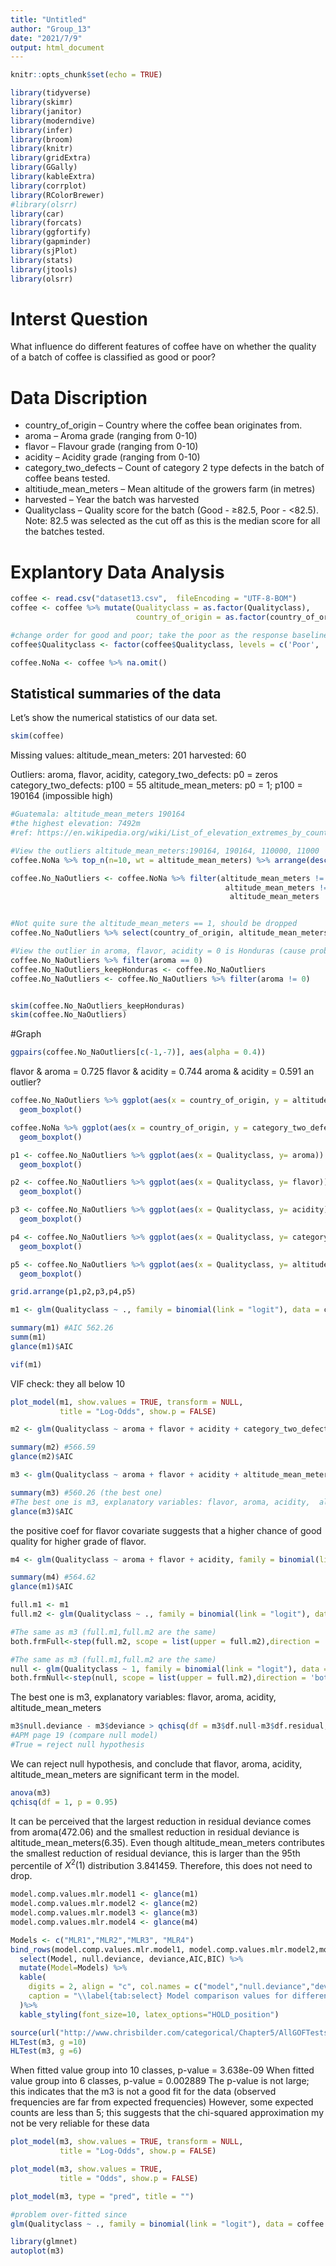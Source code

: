 ```yaml
---
title: "Untitled"
author: "Group_13"
date: "2021/7/9"
output: html_document
---
```


```r
knitr::opts_chunk$set(echo = TRUE)
```

```r
library(tidyverse)
library(skimr)
library(janitor)
library(moderndive)
library(infer)
library(broom)
library(knitr)
library(gridExtra)
library(GGally)
library(kableExtra)
library(corrplot)
library(RColorBrewer)
#library(olsrr)
library(car)
library(forcats)
library(ggfortify)
library(gapminder)
library(sjPlot)
library(stats)
library(jtools)
library(olsrr)
```

# Interst Question
What influence do different features of coffee have on whether the quality of a batch of coffee is classified as good or poor?

# Data Discription
* country_of_origin – Country where the coffee bean originates from.  
* aroma – Aroma grade (ranging from 0-10)  
* flavor – Flavour grade (ranging from 0-10)  
* acidity – Acidity grade (ranging from 0-10)  
* category_two_defects – Count of category 2 type defects in the batch of coffee beans tested.  
* altitiude_mean_meters – Mean altitude of the growers farm (in metres)  
* harvested – Year the batch was harvested  
* Qualityclass – Quality score for the batch (Good - ≥82.5, Poor - <82.5). Note: 82.5 was selected as the cut off as this is the median score for all the batches tested.  

# Explantory Data Analysis

```r
coffee <- read.csv("dataset13.csv",  fileEncoding = "UTF-8-BOM")
coffee <- coffee %>% mutate(Qualityclass = as.factor(Qualityclass), 
                            country_of_origin = as.factor(country_of_origin))

#change order for good and poor; take the poor as the response baseline
coffee$Qualityclass <- factor(coffee$Qualityclass, levels = c('Poor', 'Good'))

coffee.NoNa <- coffee %>% na.omit()
```

## Statistical summaries of the data

Let's show the numerical statistics of our data set.

```r
skim(coffee)
```
Missing values:
altitude_mean_meters: 201
harvested:             60

Outliers:
aroma, flavor, acidity, category_two_defects: p0 = zeros
category_two_defects:         p100 = 55
altitude_mean_meters: p0 = 1; p100 = 190164 (impossible high)


```r
#Guatemala: altitude_mean_meters 190164
#the highest elevation: 7492m 
#ref: https://en.wikipedia.org/wiki/List_of_elevation_extremes_by_country

#View the outliers altitude_mean_meters:190164, 190164, 110000, 11000
coffee.NoNa %>% top_n(n=10, wt = altitude_mean_meters) %>% arrange(desc(altitude_mean_meters))

coffee.No_NaOutliers <- coffee.NoNa %>% filter(altitude_mean_meters != 190164 & 
                                                altitude_mean_meters != 110000 &
                                                 altitude_mean_meters != 11000)


#Not quite sure the altitude_mean_meters == 1, should be dropped
coffee.No_NaOutliers %>% select(country_of_origin, altitude_mean_meters) %>% arrange(altitude_mean_meters)

#View the outlier in aroma, flavor, acidity = 0 is Honduras (cause problem in logistic)
coffee.No_NaOutliers %>% filter(aroma == 0)
coffee.No_NaOutliers_keepHonduras <- coffee.No_NaOutliers
coffee.No_NaOutliers <- coffee.No_NaOutliers %>% filter(aroma != 0)


skim(coffee.No_NaOutliers_keepHonduras)
skim(coffee.No_NaOutliers)

```

#Graph

```r
ggpairs(coffee.No_NaOutliers[c(-1,-7)], aes(alpha = 0.4))
```
flavor & aroma   = 0.725
flavor & acidity = 0.744
aroma  & acidity = 0.591
an outlier?

```r
coffee.No_NaOutliers %>% ggplot(aes(x = country_of_origin, y = altitude_mean_meters))+
  geom_boxplot()

coffee.NoNa %>% ggplot(aes(x = country_of_origin, y = category_two_defects))+
  geom_boxplot()
```

```r
p1 <- coffee.No_NaOutliers %>% ggplot(aes(x = Qualityclass, y= aroma)) + 
  geom_boxplot()

p2 <- coffee.No_NaOutliers %>% ggplot(aes(x = Qualityclass, y= flavor)) + 
  geom_boxplot()

p3 <- coffee.No_NaOutliers %>% ggplot(aes(x = Qualityclass, y= acidity)) + 
  geom_boxplot()

p4 <- coffee.No_NaOutliers %>% ggplot(aes(x = Qualityclass, y= category_two_defects)) + 
  geom_boxplot()

p5 <- coffee.No_NaOutliers %>% ggplot(aes(x = Qualityclass, y= altitude_mean_meters)) + 
  geom_boxplot()

grid.arrange(p1,p2,p3,p4,p5)
```


```r
m1 <- glm(Qualityclass ~ ., family = binomial(link = "logit"), data = coffee.No_NaOutliers[,c(-1, -7)]) #no years & country

summary(m1) #AIC 562.26
summ(m1)
glance(m1)$AIC
```

```r
vif(m1)
```
VIF check: they all below 10


```r
plot_model(m1, show.values = TRUE, transform = NULL,
           title = "Log-Odds", show.p = FALSE)
```

```r
m2 <- glm(Qualityclass ~ aroma + flavor + acidity + category_two_defects, family = binomial(link = "logit"), data = coffee.No_NaOutliers[,c(-1, -7)]) #no years & country

summary(m2) #566.59
glance(m2)$AIC
```

```r
m3 <- glm(Qualityclass ~ aroma + flavor + acidity + altitude_mean_meters, family = binomial(link = "logit"), data = coffee.No_NaOutliers[,c(-1, -7)]) #no years & country

summary(m3) #560.26 (the best one)
#The best one is m3, explanatory variables: flavor, aroma, acidity,  altitude_mean_meters
glance(m3)$AIC
```
the positive coef for flavor covariate suggests that a higher chance of good quality for higher grade of flavor.


```r
m4 <- glm(Qualityclass ~ aroma + flavor + acidity, family = binomial(link = "logit"), data = coffee.No_NaOutliers[,c(-1, -7)]) #no years & country

summary(m4) #564.62
glance(m1)$AIC
```

```r
full.m1 <- m1
full.m2 <- glm(Qualityclass ~ ., family = binomial(link = "logit"), data = coffee.No_NaOutliers[,c(-1)]) #include harvested(year) as explanatory variable

#The same as m3 (full.m1,full.m2 are the same)
both.frmFull<-step(full.m2, scope = list(upper = full.m2),direction = 'both') 

#The same as m3 (full.m1,full.m2 are the same)
null <- glm(Qualityclass ~ 1, family = binomial(link = "logit"), data = coffee.No_NaOutliers[,c(-1)])
both.frmNull<-step(null, scope = list(upper = full.m2),direction = 'both') 
```
The best one is m3, explanatory variables: flavor, aroma, acidity,  altitude_mean_meters

```r
m3$null.deviance - m3$deviance > qchisq(df = m3$df.null-m3$df.residual, 0.95)
#APM page 19 (compare null model)
#True = reject null hypothesis
```
We can reject null hypothesis, and conclude that flavor, aroma, acidity, altitude_mean_meters are significant term in the model.

```r
anova(m3)
qchisq(df = 1, p = 0.95)
```
It can be perceived that the largest reduction in residual deviance comes from aroma(472.06) and the smallest reduction in residual deviance is altitude_mean_meters(6.35). Even though altitude_mean_meters contributes the smallest reduction of residual deviance, this is larger than the 95th percentile of $X^2(1)$ distribution 3.841459. Therefore, this does not need to drop.

```r
model.comp.values.mlr.model1 <- glance(m1)
model.comp.values.mlr.model2 <- glance(m2)
model.comp.values.mlr.model3 <- glance(m3)
model.comp.values.mlr.model4 <- glance(m4)

Models <- c("MLR1","MLR2","MLR3", "MLR4")
bind_rows(model.comp.values.mlr.model1, model.comp.values.mlr.model2,model.comp.values.mlr.model3, model.comp.values.mlr.model4, .id="Model") %>%
  select(Model, null.deviance, deviance,AIC,BIC) %>%
  mutate(Model=Models) %>%
  kable(
    digits = 2, align = "c", col.names = c("model","null.deviance","deviance","AIC","BIC"),
    caption = "\\label{tab:select} Model comparison values for different models",
  )%>%
  kable_styling(font_size=10, latex_options="HOLD_position")
```


```r
source(url("http://www.chrisbilder.com/categorical/Chapter5/AllGOFTests.R"))
HLTest(m3, g =10)
HLTest(m3, g =6)
```
When fitted value group into 10 classes, p-value = 3.638e-09
When fitted value group into 6 classes, p-value = 0.002889
The p-value is not large; this indicates that the m3 is not a good fit for the data (observed frequencies are far from expected frequencies)
However, some expected counts are less than 5; this suggests that the chi-squared approximation my not be very reliable for these data



```r
plot_model(m3, show.values = TRUE, transform = NULL,
           title = "Log-Odds", show.p = FALSE)
```

```r
plot_model(m3, show.values = TRUE,
           title = "Odds", show.p = FALSE)
```


```r
plot_model(m3, type = "pred", title = "")
```


```r
#problem over-fitted since  
glm(Qualityclass ~ ., family = binomial(link = "logit"), data = coffee.No_NaOutliers_keepHonduras[,c(-1, -7)])
```



```r
library(glmnet)
autoplot(m3)
```

